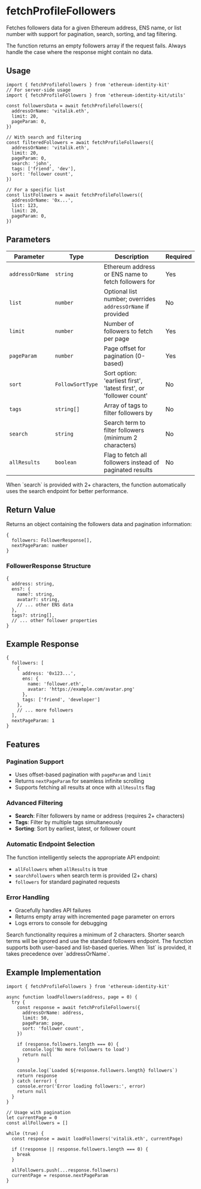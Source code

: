 
# fetchProfileFollowers

Fetches followers data for a given Ethereum address, ENS name, or list number with support for pagination, search, sorting, and tag filtering.

<Callout type="warning">
  The function returns an empty followers array if the request fails. Always handle the case where the response might
  contain no data.
</Callout>

## Usage

```tsx
import { fetchProfileFollowers } from 'ethereum-identity-kit'
// For server-side usage
import { fetchProfileFollowers } from 'ethereum-identity-kit/utils'

const followersData = await fetchProfileFollowers({
  addressOrName: 'vitalik.eth',
  limit: 20,
  pageParam: 0,
})

// With search and filtering
const filteredFollowers = await fetchProfileFollowers({
  addressOrName: 'vitalik.eth',
  limit: 20,
  pageParam: 0,
  search: 'john',
  tags: ['friend', 'dev'],
  sort: 'follower count',
})

// For a specific list
const listFollowers = await fetchProfileFollowers({
  addressOrName: '0x...',
  list: 123,
  limit: 20,
  pageParam: 0,
})
```

## Parameters

| Parameter       | Type             | Description                                                        | Required |
| --------------- | ---------------- | ------------------------------------------------------------------ | -------- |
| `addressOrName` | `string`         | Ethereum address or ENS name to fetch followers for                | Yes      |
| `list`          | `number`         | Optional list number; overrides `addressOrName` if provided        | No       |
| `limit`         | `number`         | Number of followers to fetch per page                              | Yes      |
| `pageParam`     | `number`         | Page offset for pagination (0-based)                               | Yes      |
| `sort`          | `FollowSortType` | Sort option: 'earliest first', 'latest first', or 'follower count' | No       |
| `tags`          | `string[]`       | Array of tags to filter followers by                               | No       |
| `search`        | `string`         | Search term to filter followers (minimum 2 characters)             | No       |
| `allResults`    | `boolean`        | Flag to fetch all followers instead of paginated results           | No       |

<Callout type="info">
  When `search` is provided with 2+ characters, the function automatically uses the search endpoint for better
  performance.
</Callout>

## Return Value

Returns an object containing the followers data and pagination information:

```tsx
{
  followers: FollowerResponse[],
  nextPageParam: number
}
```

### FollowerResponse Structure

```tsx
{
  address: string,
  ens?: {
    name?: string,
    avatar?: string,
    // ... other ENS data
  },
  tags?: string[],
  // ... other follower properties
}
```

## Example Response

```tsx
{
  followers: [
    {
      address: '0x123...',
      ens: {
        name: 'follower.eth',
        avatar: 'https://example.com/avatar.png'
      },
      tags: ['friend', 'developer']
    },
    // ... more followers
  ],
  nextPageParam: 1
}
```

## Features

### Pagination Support

- Uses offset-based pagination with `pageParam` and `limit`
- Returns `nextPageParam` for seamless infinite scrolling
- Supports fetching all results at once with `allResults` flag

### Advanced Filtering

- **Search**: Filter followers by name or address (requires 2+ characters)
- **Tags**: Filter by multiple tags simultaneously
- **Sorting**: Sort by earliest, latest, or follower count

### Automatic Endpoint Selection

The function intelligently selects the appropriate API endpoint:

- `allFollowers` when `allResults` is true
- `searchFollowers` when search term is provided (2+ chars)
- `followers` for standard paginated requests

### Error Handling

- Gracefully handles API failures
- Returns empty array with incremented page parameter on errors
- Logs errors to console for debugging

<Callout type="warning">
  Search functionality requires a minimum of 2 characters. Shorter search terms will be ignored and use the standard
  followers endpoint.
</Callout>

<Callout type="info">
  The function supports both user-based and list-based queries. When `list` is provided, it takes precedence over
  `addressOrName`.
</Callout>

## Example Implementation

```tsx
import { fetchProfileFollowers } from 'ethereum-identity-kit'

async function loadFollowers(address, page = 0) {
  try {
    const response = await fetchProfileFollowers({
      addressOrName: address,
      limit: 50,
      pageParam: page,
      sort: 'follower count',
    })

    if (response.followers.length === 0) {
      console.log('No more followers to load')
      return null
    }

    console.log(`Loaded ${response.followers.length} followers`)
    return response
  } catch (error) {
    console.error('Error loading followers:', error)
    return null
  }
}

// Usage with pagination
let currentPage = 0
const allFollowers = []

while (true) {
  const response = await loadFollowers('vitalik.eth', currentPage)

  if (!response || response.followers.length === 0) {
    break
  }

  allFollowers.push(...response.followers)
  currentPage = response.nextPageParam
}
```
